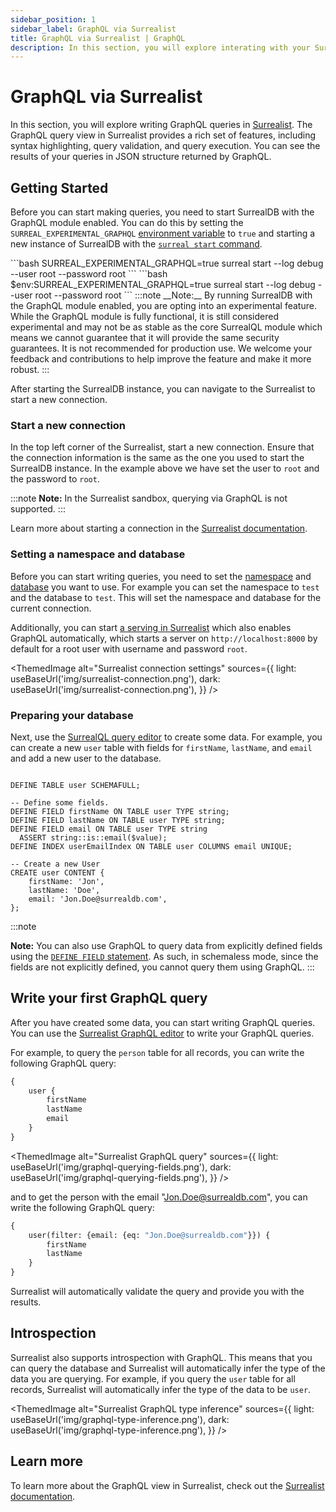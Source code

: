 ```yaml
---
sidebar_position: 1
sidebar_label: GraphQL via Surrealist 
title: GraphQL via Surrealist | GraphQL
description: In this section, you will explore interating with your SurrealDB instance using GraphQL queries using Surrealist, the official query editor for SurrealDB. Surrealist is a powerful tool that allows you to write, execute, and visualize GraphQL queries in real-time.
---
```



# GraphQL via Surrealist 

In this section, you will explore writing GraphQL queries in [Surrealist](https://surrealist.app/query). The GraphQL query view in Surrealist provides a rich set of features, including syntax highlighting, query validation, and query execution. You can see the results of your queries in JSON structure returned by GraphQL.

## Getting Started

Before you can start making queries, you need to start SurrealDB with the GraphQL module enabled. You can do this by setting the `SURREAL_EXPERIMENTAL_GRAPHQL` [environment variable](/docs/surrealdb/installation/running/env_vars) to `true` and starting a new instance of SurrealDB with the [`surreal start` command](/docs/surrealdb/cli/start).

<Tabs groupId="start-surreal">
<TabItem value="macOS" label="MacOS">
```bash
SURREAL_EXPERIMENTAL_GRAPHQL=true surreal start --log debug --user root --password root
```
</TabItem>
<TabItem value="Windows" label="Windows">
```bash
$env:SURREAL_EXPERIMENTAL_GRAPHQL=true surreal start --log debug --user root --password root
```
</TabItem>
</Tabs>
:::note
__Note:__ By running SurrealDB with the GraphQL module enabled, you are opting into an experimental feature. While the GraphQL module is fully functional, it is still considered experimental and may not be as stable as the core SurrealQL module which means we cannot guarantee that it will provide the same security guarantees. It is not recommended for production use. We welcome your feedback and contributions to help improve the feature and make it more robust.
:::

After starting the SurrealDB instance, you can navigate to the Surrealist to start a new connection. 

### Start a new connection

In the top left corner of the Surrealist, start a new connection. Ensure that the connection information is the same as the one you used to start the SurrealDB instance. In the example above we have set the user to `root` and the password to `root`. 

:::note
__Note:__ In the Surrealist sandbox, querying via GraphQL is not supported. 
:::

Learn more about starting a connection in the [Surrealist documentation](/docs/surrealist/getting-started). 

### Setting a namespace and database

Before you can start writing queries, you need to set the [namespace](/docs/surrealdb/introduction/concepts/namespace) and [database](/docs/surrealdb/introduction/concepts/database) you want to use. For example you can set the namespace to `test` and the database to `test`. This will set the namespace and database for the current connection.

Additionally, you can start [a serving in Surrealist](/docs/surrealist/concepts/local-database-serving) which also enables GraphQL automatically, which starts a server on `http://localhost:8000` by default for a root user with username and password `root`. 

<ThemedImage
  alt="Surrealist connection settings"
  sources={{
    light: useBaseUrl('img/surrealist-connection.png'),
    dark: useBaseUrl('img/surrealist-connection.png'),
  }}
/>

### Preparing your database

Next, use the [SurrealQL query editor](/docs/surrealist/concepts/sending-queries) to create some data. For example, you can create a new `user` table with fields for `firstName`, `lastName`, and `email` and add a new user to the database.

```surql title="Creating a user table"

DEFINE TABLE user SCHEMAFULL;

-- Define some fields.
DEFINE FIELD firstName ON TABLE user TYPE string;
DEFINE FIELD lastName ON TABLE user TYPE string;
DEFINE FIELD email ON TABLE user TYPE string
  ASSERT string::is::email($value);
DEFINE INDEX userEmailIndex ON TABLE user COLUMNS email UNIQUE;

-- Create a new User 
CREATE user CONTENT {
    firstName: 'Jon',
    lastName: 'Doe',
    email: 'Jon.Doe@surrealdb.com',
};
```

:::note

__Note:__ You can also use GraphQL to query data from explicitly defined fields using the [`DEFINE FIELD` statement](/docs/surrealql/statements/define/field). As such, in schemaless mode, since the fields are not explicitly defined, you cannot query them using GraphQL.
:::

## Write your first GraphQL query

After you have created some data, you can start writing GraphQL queries. You can use the [Surrealist GraphQL editor](https://surrealist.app/graphql) to write your GraphQL queries. 

For example, to query the `person` table for all records, you can write the following GraphQL query:

```graphql
{
    user {
        firstName
        lastName
        email
    }
}
```

<ThemedImage
  alt="Surrealist GraphQL query"
  sources={{
    light: useBaseUrl('img/graphql-querying-fields.png'),
    dark: useBaseUrl('img/graphql-querying-fields.png'),
  }}
/>

and to get the person with the email "Jon.Doe@surrealdb.com", you can write the following GraphQL query:

```graphql
{
    user(filter: {email: {eq: "Jon.Doe@surrealdb.com"}}) {
        firstName
        lastName
    }
}
```

Surrealist will automatically validate the query and provide you with the results. 

## Introspection

Surrealist also supports introspection with GraphQL. This means that you can query the database and Surrealist will automatically infer the type of the data you are querying. For example, if you query the `user` table for all records, Surrealist will automatically infer the type of the data to be `user`.

<ThemedImage
  alt="Surrealist GraphQL type inference"
  sources={{
    light: useBaseUrl('img/graphql-type-inference.png'),
    dark: useBaseUrl('img/graphql-type-inference.png'),
  }}
/>

## Learn more 

To learn more about the GraphQL view in Surrealist, check out the [Surrealist documentation](/docs/surrealist).



